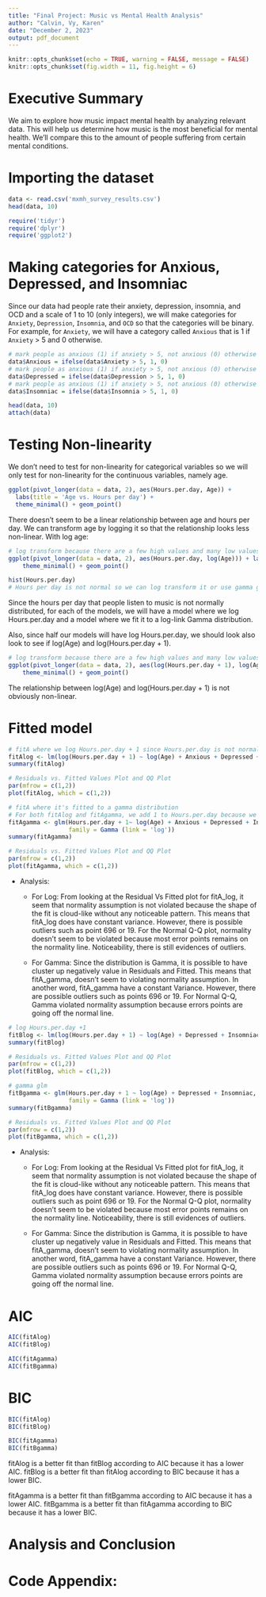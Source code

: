 ```yaml
---
title: "Final Project: Music vs Mental Health Analysis"
author: "Calvin, Vy, Karen"
date: "December 2, 2023"
output: pdf_document
---
```


```r
knitr::opts_chunk$set(echo = TRUE, warning = FALSE, message = FALSE)
knitr::opts_chunk$set(fig.width = 11, fig.height = 6)
```


# Executive Summary

We aim to explore how music impact mental health by analyzing relevant data. This will help us determine how music is the most beneficial for mental health. We'll compare this to the amount of people suffering from certain mental conditions.

# Importing the dataset

```r
data <- read.csv('mxmh_survey_results.csv')
head(data, 10)
```
```r
require('tidyr')
require('dplyr')
require('ggplot2')
```
# Making categories for Anxious, Depressed, and Insomniac

Since our data had people rate their anxiety, depression, insomnia, and OCD and a scale of 1 to 10 (only integers), we will make categories for `Anxiety`, `Depression`, `Insomnia`, and `OCD` so that the categories will be binary. For example, for `Anxiety`, we will have a category called `Anxious` that is 1 if `Anxiety` > 5 and 0 otherwise.
```r
# mark people as anxious (1) if anxiety > 5, not anxious (0) otherwise
data$Anxious = ifelse(data$Anxiety > 5, 1, 0)
# mark people as anxious (1) if anxiety > 5, not anxious (0) otherwise
data$Depressed = ifelse(data$Depression > 5, 1, 0)
# mark people as anxious (1) if anxiety > 5, not anxious (0) otherwise
data$Insomniac = ifelse(data$Insomnia > 5, 1, 0)

head(data, 10)
attach(data)
```
\newpage
# Testing Non-linearity

We don't need to test for non-linearity for categorical variables so we will only test for non-linearity for the continuous variables, namely age.


```r
ggplot(pivot_longer(data = data, 2), aes(Hours.per.day, Age)) + 
  labs(title = 'Age vs. Hours per day') +
  theme_minimal() + geom_point()
```
There doesn't seem to be a linear relationship between age and hours per day. We can transform age by logging it so that the relationship looks less non-linear.
With log age:

```r
# log transform because there are a few high values and many low values
ggplot(pivot_longer(data = data, 2), aes(Hours.per.day, log(Age))) + labs(title = 'log(Age) vs. Hours per day') +
    theme_minimal() + geom_point()
```
```r
hist(Hours.per.day)
# Hours per day is not normal so we can log transform it or use gamma glm
```
Since the hours per day that people listen to music is not normally distributed, for each of the models, we will have a model where we log Hours.per.day and a model where we fit it to a log-link Gamma distribution.


Also, since half our models will have log Hours.per.day, we should look also look to see if log(Age) and log(Hours.per.day  + 1).

```r
# log transform because there are a few high values and many low values
ggplot(pivot_longer(data = data, 2), aes(log(Hours.per.day + 1), log(Age))) + labs(title = 'log(Age) vs. log(Hours per day + 1') +
    theme_minimal() + geom_point()
```
The relationship between log(Age) and log(Hours.per.day + 1) is not obviously non-linear.

\newpage
# Fitted model
```r
# fitA where we log Hours.per.day + 1 since Hours.per.day is not normally distributed.
fitAlog <- lm(log(Hours.per.day + 1) ~ log(Age) + Anxious + Depressed + Insomniac + Music.effects)
summary(fitAlog)

# Residuals vs. Fitted Values Plot and QQ Plot
par(mfrow = c(1,2))
plot(fitAlog, which = c(1,2))
```

```r
# fitA where it's fitted to a gamma distribution
# For both fitAlog and fitAgamma, we add 1 to Hours.per.day because we can't log zero.
fitAgamma <- glm(Hours.per.day + 1~ log(Age) + Anxious + Depressed + Insomniac + Music.effects,
                 family = Gamma (link = 'log'))
summary(fitAgamma)

# Residuals vs. Fitted Values Plot and QQ Plot
par(mfrow = c(1,2))
plot(fitAgamma, which = c(1,2))
```
- Analysis:
  - For Log: From looking at the Residual Vs Fitted plot for fitA_log, it seem that normality assumption is not violated because the shape of the fit is cloud-like without any noticeable pattern. This means that fitA_log does have constant variance. However, there is possible outliers such as point 696 or 19. For the Normal Q-Q plot, normality doesn't seem to be violated because most error points remains on the normality line. Noticeability, there is still evidences of outliers. 

  - For Gamma: Since the distribution is Gamma, it is possible to have cluster up negatively value in Residuals and Fitted. This means that fitA_gamma, doesn't seem to violating normality assumption. In another word, fitA_gamma have a constant Variance. However, there are possible outliers such as points 696 or 19. For Normal Q-Q, Gamma violated normality assumption because errors points are going off the normal line.

```r
# log Hours.per.day +1
fitBlog <- lm(log(Hours.per.day + 1) ~ log(Age) + Depressed + Insomniac)
summary(fitBlog)

# Residuals vs. Fitted Values Plot and QQ Plot
par(mfrow = c(1,2))
plot(fitBlog, which = c(1,2))
```

```r
# gamma glm
fitBgamma <- glm(Hours.per.day + 1 ~ log(Age) + Depressed + Insomniac,
                 family = Gamma (link = 'log'))
summary(fitBgamma)

# Residuals vs. Fitted Values Plot and QQ Plot
par(mfrow = c(1,2))
plot(fitBgamma, which = c(1,2))
```
- Analysis:
  - For Log: From looking at the Residual Vs Fitted plot for fitA_log, it seem that normality assumption is not violated because the shape of the fit is cloud-like without any noticeable pattern. This means that fitA_log does have constant variance. However, there is possible outliers such as point 696 or 19. For the Normal Q-Q plot, normality doesn't seem to be violated because most error points remains on the normality line. Noticeability, there is still evidences of outliers. 

  - For Gamma: Since the distribution is Gamma, it is possible to have cluster up negatively value in Residuals and Fitted. This means that fitA_gamma, doesn't seem to violating normality assumption. In another word, fitA_gamma have a constant Variance. However, there are possible outliers such as points 696 or 19. For Normal Q-Q, Gamma violated normality assumption because errors points are going off the normal line.

# AIC
```r
AIC(fitAlog)
AIC(fitBlog)

AIC(fitAgamma)
AIC(fitBgamma)
```

# BIC
```r
BIC(fitAlog)
BIC(fitBlog)

BIC(fitAgamma)
BIC(fitBgamma)
```
fitAlog is a better fit than fitBlog according to AIC because it has a lower AIC.
fitBlog is a better fit than fitAlog according to BIC because it has a lower BIC.

fitAgamma is a better fit than fitBgamma according to AIC because it has a lower AIC.
fitBgamma is a better fit than fitAgamma according to BIC because it has a lower BIC.



# Analysis and Conclusion




\newpage
# Code Appendix:

```r

```












